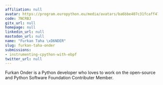 ```yaml
---
affiliation: null
avatar: https://program.europython.eu/media/avatars/ba6bbe407c31fcaff47da91b1cf8fa60_GeZC5OL.jpg
code: 7NCRBJ
gitx_url: null
homepage: null
linkedin_url: null
mastodon_url: null
name: "Furkan Taha \xD6NDER"
slug: furkan-taha-onder
submissions:
- instrumenting-cpython-with-ebpf
twitter_url: null
---
```


Furkan Onder is a Python developer who loves to work on the open-source and Python Software Foundation Contributer Member.